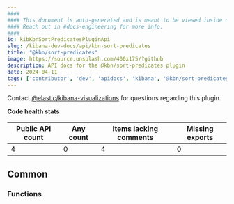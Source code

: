 ```yaml
---
####
#### This document is auto-generated and is meant to be viewed inside our experimental, new docs system.
#### Reach out in #docs-engineering for more info.
####
id: kibKbnSortPredicatesPluginApi
slug: /kibana-dev-docs/api/kbn-sort-predicates
title: "@kbn/sort-predicates"
image: https://source.unsplash.com/400x175/?github
description: API docs for the @kbn/sort-predicates plugin
date: 2024-04-11
tags: ['contributor', 'dev', 'apidocs', 'kibana', '@kbn/sort-predicates']
---
```




Contact [@elastic/kibana-visualizations](https://github.com/orgs/elastic/teams/kibana-visualizations) for questions regarding this plugin.

**Code health stats**

| Public API count  | Any count | Items lacking comments | Missing exports |
|-------------------|-----------|------------------------|-----------------|
| 4 | 0 | 4 | 0 |

## Common

### Functions
<DocDefinitionList data={kbnSortPredicatesObj.common.functions}/>

